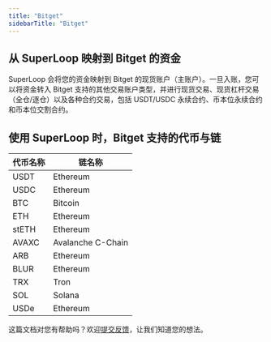 ```yaml
---
title: "Bitget"
sidebarTitle: "Bitget"
---
```


## 从 SuperLoop 映射到 Bitget 的资金

SuperLoop 会将您的资金映射到 Bitget 的现货账户（主账户）。一旦入账，您可以将资金转入 Bitget 支持的其他交易账户类型，并进行现货交易、现货杠杆交易（全仓/逐仓）以及各种合约交易，包括 USDT/USDC 永续合约、币本位永续合约和币本位交割合约。

## 使用 SuperLoop 时，Bitget 支持的代币与链

| **代币名称** | **链名称** |
| --------------------------------- | --------------------------------- |
| USDT                            |Ethereum |
| USDC                           | Ethereum|
| BTC                            | Bitcoin |
| ETH                            |Ethereum |
| stETH                            | Ethereum |
| AVAXC                           | Avalanche C-Chain|
| ARB                            | Ethereum |
| BLUR                            |Ethereum |
| TRX                           | Tron|
| SOL                            | Solana |
| USDe                            |Ethereum |

<Tip>这篇文档对您有帮助吗？欢迎[提交反馈](https://forms.zohopublic.com/cobo/form/DocumentFeedbackForm/formperma/QvLOhxJv1_JMsJ-1dleZ8Itb_7rzN-LtgvsDdxosoVI?referrername=manuals)，让我们知道您的想法。</Tip>